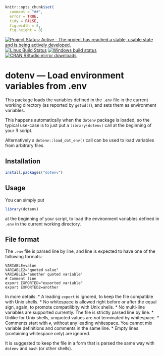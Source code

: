 
```r
knitr::opts_chunk$set(
  comment = "##",
  error = TRUE,
  tidy = FALSE,
  fig.width = 8,
  fig.height = 8)
```

[![Project Status: Active - The project has reached a stable, usable state and is being actively developed.](http://www.repostatus.org/badges/latest/active.svg)](http://www.repostatus.org/#active)
[![Linux Build Status](https://travis-ci.org/gaborcsardi/dotenv.svg?branch=master)](https://travis-ci.org/gaborcsardi/dotenv)
[![Windows build status](https://ci.appveyor.com/api/projects/status/github/gaborcsardi/dotenv?svg=true)](https://ci.appveyor.com/project/gaborcsardi/dotenv)
[![CRAN RStudio mirror downloads](http://cranlogs.r-pkg.org/badges/dotenv)](http://www.r-pkg.org/pkg/dotenv)

# dotenv — Load environment variables from .env

This package loads the variables defined in the `.env` file
in the current working directory (as reported by `getwd()`),
and sets them as environment variables.

This happens automatically when the `dotenv` package is loaded,
so the typical use-case is to just put a `library(dotenv)` call at the
beginning of your R script.

Alternatively a `dotenv::load_dot_env()` call can be used
to load variables from arbitrary files.

## Installation

```r
install.packages("dotenv")
```

## Usage

You can simply put

```r
library(dotenv)
```

at the beginning of your script, to load the environment variables defined
in `.env` in the current working directory.

## File format

The `.env` file is parsed line by line, and line is expected
to have one of the following formats:

```
VARIABLE=value
VARIABLE2="quoted value"
VARIABLE3='another quoted variable'
# Comment line
export EXPORTED="exported variable"
export EXPORTED2=another
```

In more details:
 * A leading `export` is ignored, to keep the file
   compatible with Unix shells.
 * No whitespace is allowed right before or after the
   equal sign, again, to promote compatilibity with Unix shells.
 * No multi-line variables are supported currently. The
   file is strictly parsed line by line.
 * Unlike for Unix shells, unquoted values are _not_
   terminated by whitespace.
 * Comments start with `#`, without any leading
   whitespace. You cannot mix variable definitions and
   comments in the same line.
 * Empty lines (containing whitespace only) are ignored.

 It is suggested to keep the file in a form that is parsed the
 same way with `dotenv` and `bash` (or other shells).

